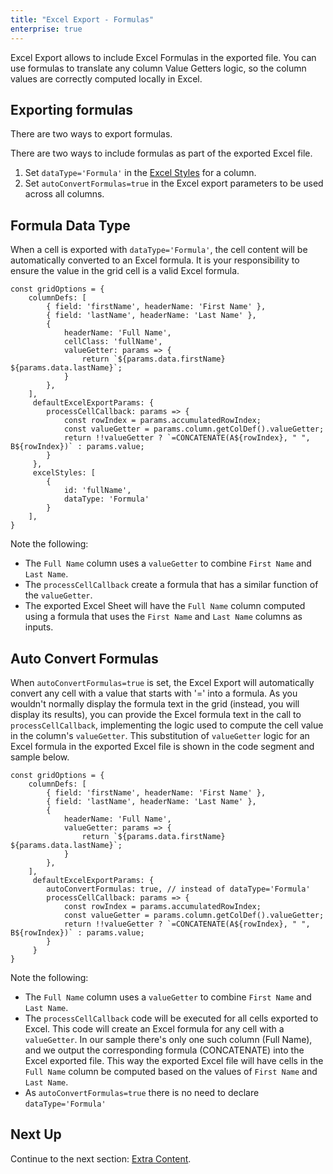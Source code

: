 ```yaml
---
title: "Excel Export - Formulas"
enterprise: true
---
```

Excel Export allows to include Excel Formulas in the exported file. You can use formulas to translate any column Value Getters logic, so the column values are correctly computed locally in Excel.

## Exporting formulas

There are two ways to export formulas.

There are two ways to include formulas as part of the exported Excel file.
1. Set `dataType='Formula'` in the [Excel Styles](../excel-export-styles/) for a column.
1. Set `autoConvertFormulas=true` in the Excel export parameters to be used across all columns.

## Formula Data Type

When a cell is exported with `dataType='Formula'`, the cell content will be automatically converted to an Excel formula. It is your responsibility to ensure the value in the grid cell is a valid Excel formula. 

```
const gridOptions = {
    columnDefs: [
        { field: 'firstName', headerName: 'First Name' },
        { field: 'lastName', headerName: 'Last Name' },
        {
            headerName: 'Full Name',
            cellClass: 'fullName', 
            valueGetter: params => {
                return `${params.data.firstName} ${params.data.lastName}`;
            }
        },
    ],
     defaultExcelExportParams: {
        processCellCallback: params => {
            const rowIndex = params.accumulatedRowIndex;
            const valueGetter = params.column.getColDef().valueGetter;
            return !!valueGetter ? `=CONCATENATE(A${rowIndex}, " ", B${rowIndex})` : params.value;
        }
     },
     excelStyles: [
        {
            id: 'fullName',
            dataType: 'Formula'
        }
    ],
}
```

Note the following:

- The `Full Name` column uses a `valueGetter` to combine `First Name` and `Last Name`.
- The `processCellCallback` create a formula that has a similar function of the `valueGetter`.
- The exported Excel Sheet will have the `Full Name` column computed using a formula that uses the `First Name` and `Last Name` columns as inputs.

<GridExampleRunner title='Excel Export - Formula DataType' name='excel-export-formula-data-type' type='generated' options='{ "enterprise": true, "modules": ["clientside", "excel", "menu"] }'></GridExampleRunner>

## Auto Convert Formulas

When `autoConvertFormulas=true` is set, the Excel Export will automatically convert any cell with a value that starts with '=' into a formula. As you wouldn't normally display the formula text in the grid (instead, you will display its results), you can provide the Excel formula text in the call to `processCellCallback`, implementing the logic used to compute the cell value in the column's `valueGetter`. This substitution of `valueGetter` logic for an Excel formula in the exported Excel file is shown in the code segment and sample below.

```
const gridOptions = {
    columnDefs: [
        { field: 'firstName', headerName: 'First Name' },
        { field: 'lastName', headerName: 'Last Name' },
        { 
            headerName: 'Full Name', 
            valueGetter: params => {
                return `${params.data.firstName} ${params.data.lastName}`;
            }
        },
    ],
     defaultExcelExportParams: {
        autoConvertFormulas: true, // instead of dataType='Formula'
        processCellCallback: params => {
            const rowIndex = params.accumulatedRowIndex;
            const valueGetter = params.column.getColDef().valueGetter;
            return !!valueGetter ? `=CONCATENATE(A${rowIndex}, " ", B${rowIndex})` : params.value;
        }
     }
}
```

Note the following:

- The `Full Name` column uses a `valueGetter` to combine `First Name` and `Last Name`.
- The `processCellCallback` code will be executed for all cells exported to Excel. This code will create an Excel formula for any cell with a `valueGetter`. In our sample there's only one such column (Full Name), and we output the corresponding formula (CONCATENATE) into the Excel exported file. This way the exported Excel file will have cells in the `Full Name` column be computed based on the values of `First Name` and `Last Name`.
- As `autoConvertFormulas=true` there is no need to declare `dataType='Formula'`

<GridExampleRunner title='Excel Export - Auto Convert Formulas' name='excel-export-auto-convert-formulas' type='generated' options='{ "enterprise": true, "modules": ["clientside", "excel", "menu"] }'></GridExampleRunner>

## Next Up

Continue to the next section: [Extra Content](../excel-export-extra-content/).
